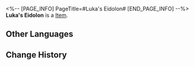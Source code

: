 <%-- [PAGE_INFO]
PageTitle=#Luka's Eidolon#
[END_PAGE_INFO] --%>
{{Item Infobox
|title       = Luka's Eidolon
|id          = 11111
|image       = Item Luka's Eidolon.png
|type        = 
|invCategory = 
|rarity      = 4
|effect      = Material for raising Luka's Eidolon Level.
|description = 
}}
'''Luka's Eidolon''' is a [[Item]].

==Other Languages==
{{Other Languages
|en   = Luka's Eidolon
|zhs  = 【卢卡】的星魂
|zht  = 【盧卡】的星魂
|ja   = 「ルカ」の星魂
|ko   = [루카]의 성혼
|es   = Eidolon de Luka
|fr   = Eidolon de Luka
|ru   = Эйдолон Луки
|th   = Eidolon ของ Luka
|vi   = Tinh Hồn Luka
|de   = Lukas Eidolon
|id   = Luka's Eidolon
|pt   = Eidolon de Luka
}}

==Change History==
{{Change History|2.0}}